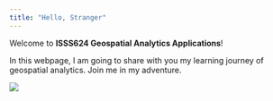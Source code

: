 ```yaml
---
title: "Hello, Stranger"
---
```


Welcome to **ISSS624 Geospatial Analytics Applications**!

In this webpage, I am going to share with you my learning journey of geospatial analytics. Join me in my adventure.

![](images/pusheen-wip.gif)
